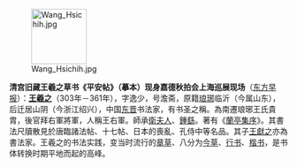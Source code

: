[[File:Wang Hsichih.jpg|100px|left]]

'''清宫旧藏王羲之草书《平安帖》（摹本）现身嘉德秋拍会上海巡展现场'''（[http://www.dfdaily.com/html/150/2010/11/5/534134.shtml 东方早报]）：'''[[王羲之]]'''（303年－361年），字逸少，号澹斋，原籍[[琅琊]]临沂（今属山东），后迁居山阴（今浙江绍兴），中国[[东晋]]书法家，有书圣之稱。為南遷琅琊王氏貴胄，後官拜右軍將軍，人稱王右軍。師承[[衛夫人]]、[[鍾繇]]。著有《[[蘭亭集序]]》。其書法尺牘散見於唐臨諸法帖、十七帖、日本的喪亂、孔侍中等名品。其子[[王獻之]]亦為書法家。王羲之的书法实践，变当时流行的[[章草]]、八分为[[今草]]、[[行书]]、[[楷书]]，是书体转换时期平地而起的高峰。